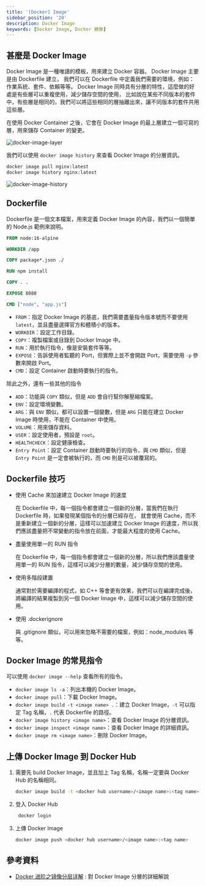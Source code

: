 ```yaml
---
title: '[Docker] Image'
sidebar_position: '20'
description: Docker Image
keywords: [Docker Image, Docker 鏡像]
---
```


## 甚麼是 Docker Image

Docker Image 是一種唯讀的模板，用來建立 Docker 容器。
Docker Image 主要是由 Dockerfile 建立，
我們可以在 Dockerfile 中定義我們需要的環境，例如：作業系統、套件、依賴等等。
Docker Image 同時具有分層的特性，這麼做的好處是有些層可以重複使用，減少儲存空間的使用，
比如說在某些不同版本的套件中，有些層是相同的，我們可以將這些相同的層抽離出來，讓不同版本的套件共用這些層。

在使用 Docker Container 之後，它會在 Docker Image 的最上層建立一個可寫的層，用來儲存 Container 的變更。

![docker-image-layer](/img/docker/4.webp)

我們可以使用 `docker image history` 來查看 Docker Image 的分層資訊。

```bash
docker image pull nginx:latest
docker image history nginx:latest
```

![docker-image-history](/img/docker/5.png)

## Dockerfile

Dockerfile 是一個文本檔案，用來定義 Docker Image 的內容，我們以一個簡單的 Node.js 範例來說明。

```dockerfile
FROM node:16-alpine

WORKDIR /app

COPY package*.json ./

RUN npm install

COPY . .

EXPOSE 8080

CMD ["node", "app.js"]
```

- `FROM`：指定 Docker Image 的基底，我們需要盡量指令版本號而不要使用 `latest`，並且盡量選擇官方和體積小的版本。
- `WORKDIR`：設定工作目錄。
- `COPY`：複製檔案或目錄到 Docker Image 中。
- `RUN`：用於執行指令，像是安裝套件等等。
- `EXPOSE`：告訴使用者監聽的 Port，但實際上並不會開啟 Port，需要使用 `-p` 參數來開啟 Port。
- `CMD`：設定 Container 啟動時要執行的指令。

除此之外，還有一些其他的指令

- `ADD`：功能與 `COPY` 類似，但是 `ADD` 會自行幫你解壓縮檔案。
- `ENV`：設定環境變數。
- `ARG`：與 `ENV` 類似，都可以設置一個變數，但是 `ARG` 只能在建立 Docker Image 時使用，不能在 Container 中使用。
- `VOLUME`：用來儲存資料。
- `USER`：設定使用者，預設是 `root`。
- `HEALTHCHECK`：設定健康檢查。
- `Entry Point`：設定 Container 啟動時要執行的指令，與 `CMD` 類似，但是 `Entry Point` 是一定會被執行的，而 `CMD` 則是可以被覆寫的。

## Dockerfile 技巧

- 使用 Cache 來加速建立 Docker Image 的速度

  在 Dockerfile 中，每一個指令都會建立一個新的分層，當我們在執行 Dockerfile 時，如果發現某個指令的分層已經存在，
  就會使用 Cache，而不是重新建立一個新的分層，這樣可以加速建立 Docker Image 的速度，所以我們應該盡量把不常變動的指令放在前面，才能最大程度的使用 Cache。

- 盡量使用單一的 RUN 指令

  在 Dockerfile 中，每一個指令都會建立一個新的分層，所以我們應該盡量使用單一的 RUN 指令，這樣可以減少分層的數量，減少儲存空間的使用。

- 使用多階段建置

  通常對於需要編譯的程式，如 C++ 等會更有效果，我們可以在編譯完成後，將編譯的結果複製到另一個 Docker Image 中，這樣可以減少儲存空間的使用。

- 使用 .dockerignore

  與 .gitignore 類似，可以用來忽略不需要的檔案，例如：node_modules 等等。

## Docker Image 的常見指令

可以使用 `docker image --help` 查看所有的指令。

- `docker image ls -a`：列出本機的 Docker Image。
- `docker image pull`：下載 Docker Image。
- `docker image build -t <image name> .`：建立 Docker Image，`-t` 可以指定 Tag 名稱，`.` 代表 Dockerfile 的路徑。
- `docker image history <image name>`：查看 Docker Image 的分層資訊。
- `docker image inspect <image name>`：查看 Docker Image 的詳細資訊。
- `docker image rm <image name>`：刪除 Docker Image。

## 上傳 Docker Image 到 Docker Hub

1. 需要先 build Docker Image，並且加上 Tag 名稱，名稱一定要與 Docker Hub 的名稱相同。

   ```bash
   docker image build -t <docker hub username>/<image name>:<tag name> .
   ```

2. 登入 Docker Hub

   ```bash
    docker login
   ```

3. 上傳 Docker Image

   ```bash
   docker image push <docker hub username>/<image name>:<tag name>
   ```

## 參考資料

- [Docker 进阶之镜像分层详解](https://developer.aliyun.com/article/981453) : 對 Docker Image 分層的詳細解說
